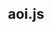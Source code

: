 ---
title: aoi.js
description: The most powerful string package to create a simple and fast Discord Bot.
template: splash
hero:
  tagline: The most powerful string package to create a simple and fast Discord Bot.
  image:
    file: ../../../public/favicon.webp
  actions:
    - text: Guides
      link: /guides/setup
      icon: right-arrow
      variant: primary
    - text: Need support? Join our Discord!
      link: https://discord.com/invite/HMUfMXDQsV
      icon: external
---